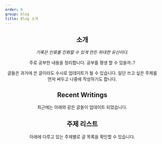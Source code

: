 ```yaml
---
order: 0
group: blog
title: Blog 소개
---
```


<Header />

## 소개

*기록은 인류를 진화할 수 있게 만든 위대한 유산이다.*

주로 공부한 내용을 정리합니다. 공부를 평생 할 수 있을까..?

글들은 과거에 쓴 글이라도 수시로 업데이트가 될 수 있습니다. 일단 쓰고 싶은 주제를 먼저 써두고 나중에 작성하기도 합니다.

## Recent Writings

최근에는 아래와 같은 글들이 업데이트 되었습니다.

<RecentWritings filter="/blog" />

## 주제 리스트

아래에 다루고 있는 주제별로 글 목록을 확인할 수 있습니다.

<TagSummary />
